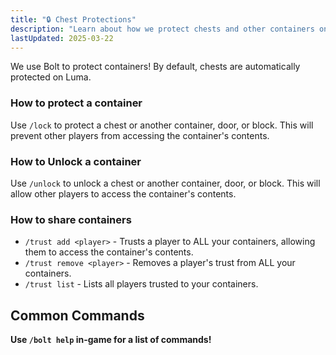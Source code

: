 ```yaml
---
title: "🔒 Chest Protections"
description: "Learn about how we protect chests and other containers on LumaMC."
lastUpdated: 2025-03-22
---
```



We use Bolt to protect containers! By default, chests are automatically protected on Luma.

### How to protect a container

Use `/lock` to protect a chest or another container, door, or block. This will prevent other players
from accessing the container's contents.

### How to Unlock a container

Use `/unlock` to unlock a chest or another container, door, or block. This will allow other players
to access the container's contents.

### How to share containers

<div class="list">

- `/trust add <player>` - Trusts a player to ALL your containers, allowing them to access the
  container's contents.
- `/trust remove <player>` - Removes a player's trust from ALL your containers.
- `/trust list` - Lists all players trusted to your containers.

</div>

## Common Commands

<NotCompleted what="list of commands" />

**Use `/bolt help` in-game for a list of commands!**
